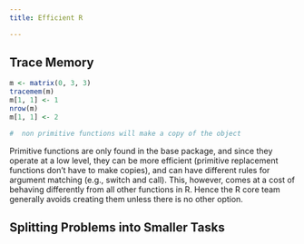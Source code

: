 ```yaml
---
title: Efficient R

---
```


## Trace Memory
```r
m <- matrix(0, 3, 3)
tracemem(m)
m[1, 1] <- 1
nrow(m)
m[1, 1] <- 2

#  non primitive functions will make a copy of the object
```

Primitive functions are only found in the base package, and since they operate at a low level, they can be more efficient (primitive replacement functions don’t have to make copies), and can have different rules for argument matching (e.g., switch and call). This, however, comes at a cost of behaving differently from all other functions in R. Hence the R core team generally avoids creating them unless there is no other option.


## Splitting Problems into Smaller Tasks
```r

```

